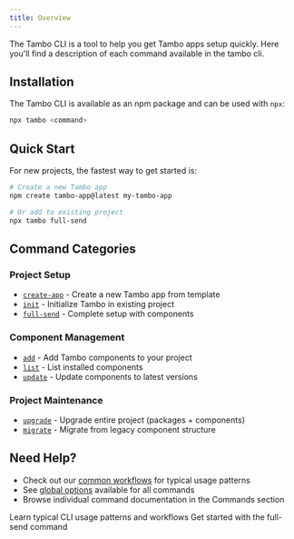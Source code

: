 ```yaml
---
title: Overview
---
```



The Tambo CLI is a tool to help you get Tambo apps setup quickly.
Here you'll find a description of each command available in the tambo cli.

## Installation

The Tambo CLI is available as an npm package and can be used with `npx`:

```bash
npx tambo <command>
```

## Quick Start

For new projects, the fastest way to get started is:

```bash
# Create a new Tambo app
npm create tambo-app@latest my-tambo-app

# Or add to existing project
npx tambo full-send
```

## Command Categories

### Project Setup

- [`create-app`](/docs/cli/commands/create-app) - Create a new Tambo app from template
- [`init`](/docs/cli/commands/init) - Initialize Tambo in existing project
- [`full-send`](/docs/cli/commands/full-send) - Complete setup with components

### Component Management

- [`add`](/docs/cli/commands/add) - Add Tambo components to your project
- [`list`](/docs/cli/commands/list) - List installed components
- [`update`](/docs/cli/commands/update) - Update components to latest versions

### Project Maintenance

- [`upgrade`](/docs/cli/commands/upgrade) - Upgrade entire project (packages + components)
- [`migrate`](/docs/cli/commands/migrate) - Migrate from legacy component structure

## Need Help?

- Check out our [common workflows](/docs/cli/workflows) for typical usage patterns
- See [global options](/docs/cli/global-options) available for all commands
- Browse individual command documentation in the Commands section

<Cards>
  <Card href="/docs/cli/workflows" title="Common Workflows">
    Learn typical CLI usage patterns and workflows
  </Card>
  <Card href="/docs/cli/commands/full-send" title="Quick Setup">
    Get started with the full-send command
  </Card>
</Cards>
